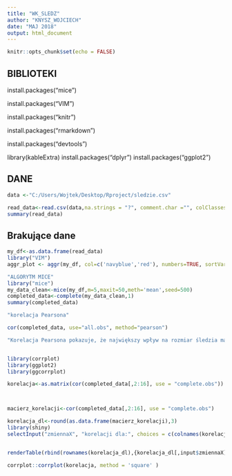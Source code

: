 ```yaml
---
title: "WK_SLEDZ"
author: "KNYSZ_WOJCIECH"
date: "MAJ 2018"
output: html_document
---
```


```r
knitr::opts_chunk$set(echo = FALSE)
```

## BIBLIOTEKI
install.packages("mice")

install.packages("VIM")

install.packages("knitr")

install.packages("rmarkdown")

install.packages("devtools")

library(kableExtra) 
install.packages("dplyr")
install.packages("ggplot2")

## DANE

```r

data <-"C:/Users/Wojtek/Desktop/Rproject/sledzie.csv"

read_data<-read.csv(data,na.strings = "?", comment.char ="", colClasses = c("integer", "numeric", "numeric", "numeric", "numeric", "numeric", "numeric", "numeric", "numeric", "numeric", "numeric", "numeric", "numeric", "numeric", "integer", "numeric"))
summary(read_data)

```

## Brakujące dane



```r


my_df<-as.data.frame(read_data)
library("VIM")
aggr_plot <- aggr(my_df, col=c('navyblue','red'), numbers=TRUE, sortVars=TRUE, labels=names(data), cex.axis=.7, gap=3, ylab=c("Histogram of missing data","Pattern"))

"ALGORYTM MICE"
library("mice")
my_data_clean<-mice(my_df,m=5,maxit=50,meth='mean',seed=500)
completed_data<-complete(my_data_clean,1)
summary(completed_data)

"korelacja Pearsona"

cor(completed_data, use="all.obs", method="pearson")

"Korelacja Pearsona pokazuje, że największy wpływ na rozmiar śledzia ma temperatura przy powierzchni wody,a także oscylacja północnoatlantycka. Obie zmienne posiadają ujemną korelację, zatem można to zinterpretować, że wzrost temperatury i oscylacji powoduje zmniejszenie rozmiaru śledzi."


library(corrplot)
library(ggplot2)
library(ggcorrplot)

korelacja<-as.matrix(cor(completed_data[,2:16], use = "complete.obs"))



macierz_korelacji<-cor(completed_data[,2:16], use = "complete.obs")

korelacja_dl<-round(as.data.frame(macierz_korelacji),3)
library(shiny)
selectInput("zmiennaX", "korelacji dla:", choices = c(colnames(korelacja_dl)), width= 200)


renderTable(rbind(rownames(korelacja_dl),{korelacja_dl[,input$zmiennaX]}),colnames=FALSE,width = 500)

corrplot::corrplot(korelacja, method = 'square' )

```


